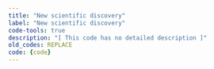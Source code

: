 ```yaml
---
title: "New scientific discovery"
label: "New scientific discovery"
code-tools: true
description: "[ This code has no detailed description ]"
old_codes: REPLACE
code: {code}
---
```

